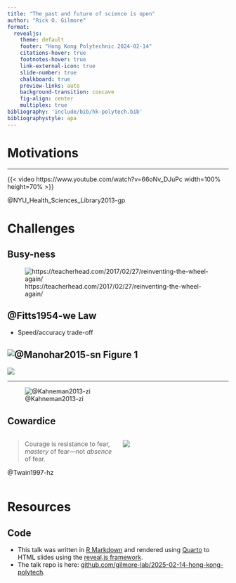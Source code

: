 ```yaml
---
title: "The past and future of science is open"
author: "Rick O. Gilmore"
format: 
  revealjs:
    theme: default
    footer: "Hong Kong Polytechnic 2024-02-14"
    citations-hover: true
    footnotes-hover: true
    link-external-icon: true
    slide-number: true
    chalkboard: true
    preview-links: auto
    background-transition: concave
    fig-align: center
    multiplex: true
bibliography: 'include/bib/hk-polytech.bib'
bibliographystyle: apa
---
```


# Motivations

---

{{< video https://www.youtube.com/watch?v=66oNv_DJuPc width=100% height=70% >}}

@NYU_Health_Sciences_Library2013-gp

# Challenges

## Busy-ness

![https://teacherhead.com/2017/02/27/reinventing-the-wheel-again/](https://headguruteacher.files.wordpress.com/2017/02/9464b325-d2f4-4604-8258-82093bf93af6.jpg)

## @Fitts1954-we Law 

- Speed/accuracy trade-off

![@Manohar2015-sn Figure 1](https://ars.els-cdn.com/content/image/1-s2.0-S0960982215006120-fx1.jpg)
---

![](https://kk.org/thetechnium/files/2024/01/AITradeoff.jpg){fig-align="center"}

---

![@Kahneman2013-zi](https://i0.wp.com/www.raptisrarebooks.com/images/197526/thinking-fast-and-slow-daniel-kahneman-first-edition-signed-rare-books.jpg?fit=850%2C680&ssl=1)

## Cowardice

:::: {.columns}
::: {.column width=50%}
>Courage is resistance to fear, *mastery* of fear—not *absence* of fear.

@Twain1997-hz
:::
::: {.column width=50%}
![](https://upload.wikimedia.org/wikipedia/commons/thumb/0/0c/Mark_Twain_by_AF_Bradley.jpg/330px-Mark_Twain_by_AF_Bradley.jpg)
:::
::::


# Resources

## Code

- This talk was written in [R Markdown](https://rmarkdown.rstudio.com) and rendered using [Quarto](https://quarto.org) to HTML slides using the [reveal.js framework](https://revealjs.com).
- The talk repo is here: [github.com/gilmore-lab/2025-02-14-hong-kong-polytech](https://github.com/gilmore-lab/2025-02-14-hong-kong-polytech).

